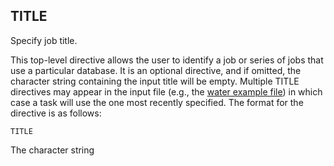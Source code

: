==TITLE==

Specify job title.

This top-level directive allows the user to identify a job or series of jobs that use a particular database. It is an optional directive, and if omitted, the character string containing the input title will be empty. Multiple TITLE directives may appear in the input file (e.g., the [[Release66:Getting_Started#Water Molecule Sample Input File|water example file]]) in which case a task will use the one most recently specified. The format for the directive is as follows:

 TITLE <string title>

The character string <title> is assigned to the contents of the string following the TITLE directive. If the string contains
white space, it must be surrounded by double quotes. For example,

 title "This is the title of my NWChem job"

The title is stored in the database and will be used in all subsequent tasks/jobs until redefined in the input.
